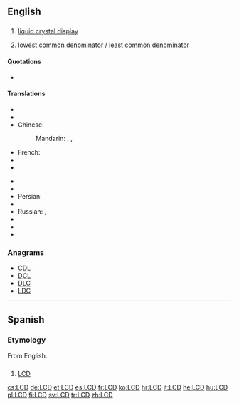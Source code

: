 ==English==
{{wikipedia}}

==={{initialism-old|en}}===
{{en-noun}}

# {{context|electronics|computing}} [[liquid crystal display]]
# {{number theory}} [[lowest common denominator]] / [[least common denominator]]

====Quotations====
* {{seeCites}}

====Translations====
{{trans-top|liquid crystal display}}
* {{trreq|hy}}
* {{trreq|my}}
* Chinese:
*: {{trreq|yue}}
*: Mandarin: {{t|cmn|液晶显示屏|sc=Hani}}, {{t|cmn|液晶显示器|sc=Hani}}, {{t|cmn|LCD|sc=Hani}}
* French: {{t-|fr|ACL}}
* {{trreq|ka}}
* {{trreq|ja}}
{{trans-mid}}
* {{trreq|km}}
* {{trreq|ko}}
* Persian: {{t-|fa|ال‌سی‌دی|tr=el-si-di|sc=fa-Arab}}
* {{trreq|pa}}
* Russian: {{t-|ru|ЖКД|m|tr=ŽKD|sc=Cyrl}}, {{t-|ru|ЖК-дисплей|m|tr=ŽK-displéj|sc=Cyrl}}
* {{trreq|th}}
* {{trreq|vi}}
* {{trreq|za}}
{{trans-bottom}}

===Anagrams===
* [[CDL#English|CDL]]
* [[DCL#English|DCL]]
* [[DLC#English|DLC]]
* [[LDC#English|LDC]]

----

==Spanish==
{{wikipedia|lang=es}}

===Etymology===
From English.

==={{initialism-old|es}}===
{{es-noun|m}}

# {{electronics|computing|lang=es}} [[#English|LCD]] {{gloss|liquid crystal display}}

[[cs:LCD]]
[[de:LCD]]
[[et:LCD]]
[[es:LCD]]
[[fr:LCD]]
[[ko:LCD]]
[[hr:LCD]]
[[it:LCD]]
[[he:LCD]]
[[hu:LCD]]
[[pl:LCD]]
[[fi:LCD]]
[[sv:LCD]]
[[tr:LCD]]
[[zh:LCD]]